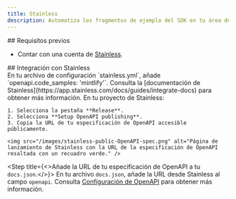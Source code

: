 ```yaml
---
title: Stainless
description: Automatiza los fragmentos de ejemplo del SDK en tu área de pruebas de la API
---
```


<div id="prerequisites">
  ## Requisitos previos
</div>

* Contar con una cuenta de [Stainless](https://app.stainless.com).

<div id="integrate-with-stainless">
  ## Integración con Stainless
</div>

<Steps>
  <Step title="Configura la decoración de OpenAPI en Stainless.">
    En tu archivo de configuración `stainless.yml`, añade `openapi.code_samples: 'mintlify'`. Consulta la [documentación de Stainless](https://app.stainless.com/docs/guides/integrate-docs) para obtener más información.
  </Step>

  <Step title="Publica la URL de tu especificación de OpenAPI.">
    En tu proyecto de Stainless:

    1. Selecciona la pestaña **Release**.
    2. Selecciona **Setup OpenAPI publishing**.
    3. Copia la URL de tu especificación de OpenAPI accesible públicamente.

    <img src="/images/stainless-public-OpenAPI-spec.png" alt="Página de lanzamiento de Stainless con la URL de la especificación de OpenAPI resaltada con un recuadro verde." />
  </Step>

  <Step title={<>Añade la URL de tu especificación de OpenAPI a tu <code>docs.json</code>.</>}>
    En tu archivo `docs.json`, añade la URL desde Stainless al campo `openapi`. Consulta [Configuración de OpenAPI](/es/api-playground/openapi-setup) para obtener más información.
  </Step>
</Steps>
